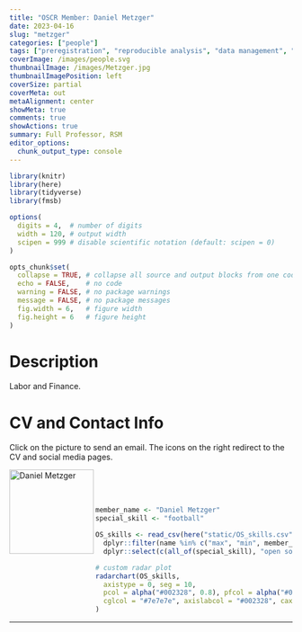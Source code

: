 ```yaml
---
title: "OSCR Member: Daniel Metzger"
date: 2023-04-16
slug: "metzger"
categories: ["people"]
tags: ["preregistration", "reproducible analysis", "data management", "football", "school-rsm"] # top 3 categories + unique + school
coverImage: /images/people.svg
thumbnailImage: /images/Metzger.jpg
thumbnailImagePosition: left
coverSize: partial
coverMeta: out
metaAlignment: center
showMeta: true
comments: true
showActions: true
summary: Full Professor, RSM
editor_options: 
  chunk_output_type: console
---
```


```r

library(knitr)
library(here)
library(tidyverse)
library(fmsb)

options(
  digits = 4,  # number of digits
  width = 120, # output width
  scipen = 999 # disable scientific notation (default: scipen = 0)
)

opts_chunk$set(
  collapse = TRUE, # collapse all source and output blocks from one code chunk into a single block
  echo = FALSE,    # no code
  warning = FALSE, # no package warnings
  message = FALSE, # no package messages
  fig.width = 6,   # figure width
  fig.height = 6   # figure height
)

```

# Description

Labor and Finance.

# CV and Contact Info

Click on the picture to send an email. The icons on the right redirect to the CV and social media pages.

<!-- EMAIL -->
<p>
  <a href="mailto:metzger@rsm.nl">
  <img border="0" alt="Daniel Metzger" src="/images/Metzger.jpg" width="150" height="150" align="left">
  </a>
</p>

<!-- CV -->
<p align="center">
  <a href="https://drive.google.com/file/d/16PW3cefUM3xpEIQ5gNZ0qg2ovj73_yPO/view?usp=sharing" class="fa fa-file fa-2x" style="color:#00B969;">
  </a>
</p>

<BR><BR><BR>

<!-- # Expertise -->

```r

member_name <- "Daniel Metzger"
special_skill <- "football"

OS_skills <- read_csv(here("static/OS_skills.csv")) %>%
  dplyr::filter(name %in% c("max", "min", member_name)) %>%
  dplyr::select(c(all_of(special_skill), "open source software", "data sharing", "data management", "preregistration", "open access", "reproducible analysis"))

# custom radar plot
radarchart(OS_skills,
  axistype = 0, seg = 10,
  pcol = alpha("#002328", 0.8), pfcol = alpha("#00B969", 0.6), plwd = 4, centerzero = TRUE, # polygon
  cglcol = "#7e7e7e", axislabcol = "#002328", caxislabels = seq(0, 10, 2), cglwd = 0.8 # grid
)

```

***


